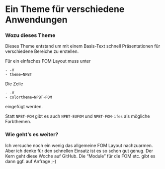 # Ein Theme für verschiedene Anwendungen

### Wozu dieses Theme

Dieses Theme entstand um mit einem  Basis-Text schnell Präsentationen für verschiedene Bereiche zu erstellen.


Für ein einfaches FOM Layout muss unter

    - -V
    - theme=NPBT

Die Zeile 

    - -V
    - colortheme=NPBT-FOM

eingefügt werden. 

Statt `NPBT-FOM` gibt es auch `NPBT-EUFOM` und `NPBT-FOM-ifes` als mögliche Farbthemen.


### Wie geht's es weiter?

Ich versuche noch ein wenig das allgemeine FOM Layout nachzuarmen. Aber ich denke für den schnellen Einsatz ist es so schon gut genug.
Der Kern geht diese Woche auf GitHub. Die "Module" für die FOM etc. gibt es dann ggf. auf Anfrage ;-)


